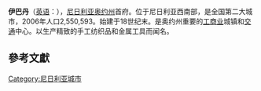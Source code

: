 {{Infobox settlement
<!--See the Table at Infobox settlement for all fields and descriptions of usage-->
<!-- Basic info  ---------------->
|official_name          =伊巴丹
|other_name             =
|native_name            =  <!-- for cities whose native name is not in English -->
|nickname               = Ile Oluyole
|settlement_type        = 城市
|motto                  =
<!-- images and maps  ----------->
|image_skyline          = Ibadan street scene.jpg
|imagesize              =
|image_caption          = 
|image_flag             =
|flag_size              =
|image_seal             =
|seal_size              =
|image_shield           =
|shield_size            =
|image_blank_emblem     =
|blank_emblem_type      =
|blank_emblem_size      =
|image_map              =
|mapsize                =
|map_caption            =
|image_map1             =
|mapsize1               =
|map_caption1           =
|image_dot_map          =
|dot_mapsize            =
|dot_map_caption        =
|dot_x =  |dot_y =
|pushpin_map            = Nigeria<!-- the name of a location map as per http://en.wikipedia.org/wiki/Template:Location_map -->
|pushpin_label_position =bottom
|pushpin_map_caption    =伊巴丹位置圖
<!-- Location ------------------>
|coordinates_display    = inline,title
|coordinates_region     = NG
|subdivision_type       = 國家
|subdivision_name       = {{flag|Nigeria}}
|subdivision_type1      = [[奈及利亞行政區劃|州]]
|subdivision_name1      = [[奧約州|奧約州]]
|subdivision_type2      =
|subdivision_name2      =
|subdivision_type3      =
|subdivision_name3      =
|subdivision_type4      =
|subdivision_name4      =
<!-- Politics ----------------->
|government_footnotes   = 
|government_type        =
|leader_title           =[[Governor_of_Oyo_State|Governor]]
|leader_name            =Senator [[Abiola_Ajimobi|Abiola Ajimobi]]
|leader_title1          =[[Olubadan|Olubadan]]
|leader_name1           =Samuel Odulana Odugade I
|leader_title2          =
|leader_name2           =
|leader_title3          =
|leader_name3           =
|leader_title4          =
|leader_name4           =
|established_title      =  <!-- Settled -->
|established_date       =
|established_title2     =  <!-- Incorporated (town) -->
|established_date2      =
|established_title3     =  <!-- Incorporated (city) -->
|established_date3      =
<!-- Area    --------------------->
|area_magnitude         =
|unit_pref                =Imperial <!--Enter: Imperial, if Imperial (metric) is desired-->
|area_footnotes           =
|area_total_km2           = 3080<!-- ALL fields dealing with a measurements are subject to automatic unit conversion-->
|area_land_km2            = <!--See table @ Template:Infobox settlement for details on automatic unit conversion-->
|area_water_km2           =
|area_total_sq_mi         =
|area_land_sq_mi          =
|area_water_sq_mi         =
|area_water_percent       =
|area_urban_km2           =
|area_urban_sq_mi         =
|area_metro_km2           =
|area_metro_sq_mi         =
|area_blank1_title        =
|area_blank1_km2          =
|area_blank1_sq_mi        =
<!-- Population   ----------------------->
|population_as_of               = 2006人口普查
|population_footnotes           = <ref>Summing the 5 Local Government Areas Ibadan North/North West/South West/South East/North East as per:<br />{{cite web| url=http://www.nigerianstat.gov.ng/nbsapps/Connections/Pop2006.pdf| title=Legal Notice on Publication of the Details of the Breakdown of the National and State Provisional Totals 2006 Census| author=Federal Republic of Nigeria Official Gazette| date=15 May 2007| format=PDF| accessdate=19 May 2007| archive-date=2012-07-03| archive-url=https://www.webcitation.org/68tEHqmDk?url=http://www.nigerianstat.gov.ng/nbsapps/Connections/Pop2006.pdf| dead-url=no}}</ref>
|population_note                =
|population_total               = 1,338,659
|population_density_km2         = 828
|population_density_sq_mi       =
|population_metro               =
|population_density_metro_km2   =250
|population_density_metro_sq_mi =
|population_urban               =
|population_density_urban_km2   =
|population_density_urban_sq_mi =
|population_blank1_title        =宗教
|population_blank1              =[[基督教|基督教]]、[[伊斯蘭教|伊斯蘭教]]
|population_blank2_title        =
|population_blank2              =
|population_density_blank1_km2 =
|population_density_blank1_sq_mi =
<!-- General information  --------------->
|latd=7 |latm=23|lats=47 |latNS=N
|longd=3|longm=55 |longs=0 |longEW=E
|timezone = [[西非時間|WAT]]
|utc_offset = +1
|website                = http://www.oyostate.gov.ng/
|footnotes              =
}}
'''伊巴丹'''（[[英语|英语]]：'''{{lang|en|Ibadan}}'''），[[尼日利亚|尼日利亚]][[奥约州|奥约州]]首府。位于尼日利亚西南部，是全国第二大城市，2006年人口2,550,593。始建于18世纪末。是奥约州重要的[[工商业|工商业]]城镇和[[交通|交通]]中心。以生产精致的手工纺织品和金属工具而闻名。

==參考文獻==
{{reflist}}

{{Authority control}}
{{DEFAULTSORT:Ibadan}}
[[Category:尼日利亚城市|Category:尼日利亚城市]]